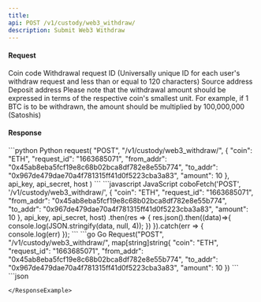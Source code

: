 ```yaml
---
title: 
api: POST /v1/custody/web3_withdraw/ 
description: Submit Web3 Withdraw 
---
```

#### Request 

<ParamField body="coin" type="String" required>Coin code</ParamField> 
<ParamField body="request_id" type="String" required>Withdrawal request ID (Universally unique ID for each user's withdraw request and less than or equal to 120 characters)</ParamField> 
<ParamField body="from_addr" type="String" required>Source address</ParamField> 
<ParamField body="to_addr" type="String" required>Deposit address</ParamField> 
<ParamField body="amount" type="Int" required>Please note that the withdrawal amount should be expressed in terms of the respective coin's smallest unit. For example, if 1 BTC is to be withdrawn, the amount should be multiplied by 100,000,000 (Satoshis)</ParamField> 

#### Response 

<RequestExample>
```python Python
request(
    "POST",
    "/v1/custody/web3_withdraw/",
    {
        "coin": "ETH",
        "request_id": "1663685071",
        "from_addr": "0x45ab8eba5fcf19e8c68b02bca8df782e8e55b774",
        "to_addr": "0x967de479dae70a4f781315ff41d0f5223cba3a83",
        "amount": 10
    },
    api_key, api_secret, host
)
```
```javascript JavaScript
coboFetch('POST', '/v1/custody/web3_withdraw/', {
    "coin": "ETH",
    "request_id": "1663685071",
    "from_addr": "0x45ab8eba5fcf19e8c68b02bca8df782e8e55b774",
    "to_addr": "0x967de479dae70a4f781315ff41d0f5223cba3a83",
    "amount": 10
}, api_key, api_secret, host)
    .then(res => {
        res.json().then((data)=>{
            console.log(JSON.stringify(data, null, 4));
        })
    }).catch(err => {
        console.log(err)
    });
```
```go Go
Request("POST", "/v1/custody/web3_withdraw/", map[string]string{
    "coin": "ETH",
    "request_id": "1663685071",
    "from_addr": "0x45ab8eba5fcf19e8c68b02bca8df782e8e55b774",
    "to_addr": "0x967de479dae70a4f781315ff41d0f5223cba3a83",
    "amount": 10
})
```
</RequestExample>

<ResponseExample>
```json

```
</ResponseExample>
